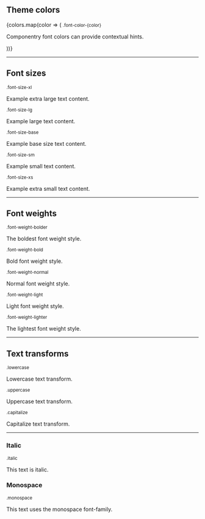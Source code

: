 
<Meta title='Utility classes|Typography' />

<DocsTitle title='Typography' experimental />

## Theme colors

<div>
  {colors.map(color => (
    <React.Fragment key={color}>
      <small>.font-color-{color}</small>
      <p className={`font-color-${color}`}>
        Componentry font colors can provide contextual hints.
      </p>
    </React.Fragment>
  ))}
</div>

---

## Font sizes

<small>.font-size-xl</small>
<p className='font-size-xl'>Example extra large text content.</p>
<small>.font-size-lg</small>
<p className='font-size-lg'>Example large text content.</p>
<small>.font-size-base</small>
<p className='font-size-base'>Example base size text content.</p>
<small>.font-size-sm</small>
<p className='font-size-sm'>Example small text content.</p>
<small>.font-size-xs</small>
<p className='font-size-xs'>Example extra small text content.</p>

---

## Font weights

<small>.font-weight-bolder</small>
<p className='font-weight-bolder'>The boldest font weight style.</p>
<small>.font-weight-bold</small>
<p className='font-weight-bold'>Bold font weight style.</p>
<small>.font-weight-normal</small>
<p className='font-weight-normal'>Normal font weight style.</p>
<small>.font-weight-light</small>
<p className='font-weight-light'>Light font weight style.</p>
<small>.font-weight-lighter</small>
<p className='font-weight-lighter'>The lightest font weight style.</p>

---

## Text transforms

<small>.lowercase</small>
<p className='lowercase'>Lowercase text transform.</p>
<small>.uppercase</small>
<p className='uppercase'>Uppercase text transform.</p>
<small>.capitalize</small>
<p className='capitalize'>Capitalize text transform.</p>

---

### Italic

<small>.italic</small>
<p className='italic'>This text is italic.</p>

### Monospace

<small>.monospace</small>
<p className='monospace'>This text uses the monospace font-family.</p>
